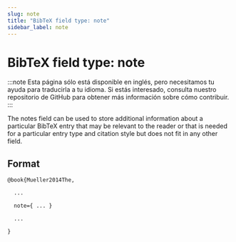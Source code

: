 ```yaml
---
slug: note
title: "BibTeX field type: note"
sidebar_label: note
---
```


# BibTeX field type: note

:::note
Esta página sólo está disponible en inglés, pero necesitamos tu ayuda para traducirla a tu idioma. Si estás interesado, consulta nuestro repositorio de GitHub para obtener más información sobre cómo contribuir.
:::

The notes field can be used to store additional information about a particular BibTeX entry that may be relevant to the reader or that is needed for a particular entry type and citation style but does not fit in any other field.


## Format

```tex
@book{Mueller2014The,

  ...

  note={ ... }

  ...

}
```
